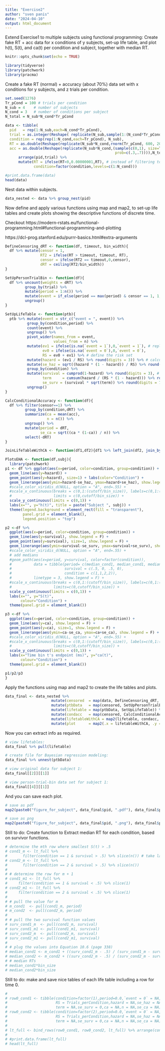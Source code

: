 ```yaml
---
title: "Exercise2"
author: "sven panis"
date: "2024-04-10"
output: html_document
---
```

Extend Exercise1 to multiple subjects using functional programming:
Create fake RT + acc data for x conditions of y subjects, set-up life table, 
and plot h(t), S(t), and ca(t) per condition and subject, together with median RT.

```r
knitr::opts_chunk$set(echo = TRUE)
```

```r
library(tidyverse)
library(patchwork)
library(pracma) 
```

Create a fake RT (normal) + accuracy (about 70%) data set with x conditions for y subjects, and z trials per condition.

```r
set.seed(1276)
Tr_pCond = 100 # trials per condition
N_sub = 4    # number of subjects
N_cond = 3   # number of conditions per subject
N_total = N_sub*N_cond*Tr_pCond

data <- tibble(
  pid   = rep(1:N_sub,each=N_cond*Tr_pCond),
  trial = as.integer(Reshape( replicate(N_sub,sample(1:(N_cond*Tr_pCond))),N_total,1)),
  condition = rep(rep(1:N_cond,each=Tr_pCond), N_sub),
  RT = as.double(Reshape(replicate(N_sub*N_cond,rnorm(Tr_pCond, 600, 200)),N_total,1)),
  acc = as.double(Reshape(replicate(N_sub*N_cond,(sample(c(0,1), size=Tr_pCond,replace=T,            
                                                  prob=c(.3,.7)))),N_total,1))) %>%
      arrange(pid,trial) %>%
      mutate(RT = ifelse(RT<0,0.00000001,RT), # instead of filtering to keep all rows
             condition=factor(condition,levels=c(1:N_cond)))

#print.data.frame(data)
head(data)
```

Nest data within subjects.

```r
data_nested <- data %>% group_nest(pid)
```

Now define and apply various functions using map and map2, to set-up life tables and create plots showing the descriptive functions of discrete time.

Checkout 
https://modern-rstats.eu/functional-programming.html#functional-programming-and-plotting

https://dcl-prog.stanford.edu/purrr-basics.html#extra-arguments


```r
DefineCensoring_dRT <- function(df, timeout, bin_width){
  df %>% mutate(censor = 1,
                RT2 = ifelse(RT > timeout, timeout, RT),
                censor = ifelse(RT2 == timeout,0,censor),
                dRT = ceiling(RT2/bin_width))
}
```

```r
SetUpPersonTrialBin <- function(df){
  df %>% uncount(weights = dRT) %>% 
         group_by(trial) %>% 
         mutate(period = 1:n()) %>% 
         mutate(event = if_else(period == max(period) & censor == 1, 1, 0)) %>% 
         ungroup()
}
```

```r
SetUpLifeTable <- function(ptb){
  ptb %>% mutate(event = str_c("event = ", event)) %>%
          group_by(condition,period) %>% 
          count(event) %>% 
          ungroup() %>% 
          pivot_wider(names_from = event,
                      values_from = n) %>% 
          mutate(ev1 = ifelse(is.na(`event = 1`),0,`event = 1`), # replace NA with 0
                 ev0 = ifelse(is.na(`event = 0`),0,`event = 0`),
                 RS = ev0 + ev1) %>% # define the risk set
          mutate(hazard = (ev1 / RS) %>% round(digits = 3)) %>% # calculate hazard estimate
          mutate(se_haz = sqrt((hazard * (1 - hazard)) / RS) %>% round(digits=3)) %>% # se hazard
          group_by(condition) %>%
          mutate(survival = cumprod(1-hazard) %>% round(digits = 3), # calculate survival estimate
                 term     = cumsum(hazard / (RS * (1 - hazard))) %>% round(digits = 6), 
                 se_surv = (survival * sqrt(term)) %>% round(digits = 7)) %>% # Greenwood's (1926) approximation
          ungroup()
}
```

```r
CalcConditionalAccuracy <- function(df){
  df %>% filter(censor==1) %>%
         group_by(condition,dRT) %>%
         summarize(ca = mean(acc),
                   n = n()) %>%
         ungroup() %>%
         mutate(period = dRT,
                se_ca = sqrt((ca * (1-ca)) / n)) %>%
         select(-dRT)
}
```

```r
JoinLifeTableWithCA <- function(df1,df2){df1 %>% left_join(df2, join_by(condition,period))}
```

```r
PlotsEHA <- function(df,subj){
  library(patchwork)
p1 <- df %>% ggplot(aes(x=period, color=condition, group=condition)) +
  geom_line(aes(y=hazard)) +
  geom_point(aes(y=hazard), size=1) + labs(color="Condition") +
  geom_linerange(aes(ymin=hazard-se_haz, ymax=hazard+se_haz), show.legend = F) +
  #scale_color_viridis_d(NULL, option = "A", end=.55) +
  #scale_x_continuous(breaks = c(0,1:(cutoff/bin_size)), labels=c(0,1:(cutoff/bin_size)*bin_size),
  #                   limits = c(0,cutoff/bin_size)) +
  scale_y_continuous(limits = c(0,1)) +
  labs(x="", y="h(t)", title = paste("Subject ", subj)) +
  theme(legend.background = element_rect(fill = "transparent"),
        panel.grid = element_blank(),
        legend.position = "top")

p2 <-df %>%
  ggplot(aes(x=period, color=condition, group=condition)) +
  geom_line(aes(y=survival), show.legend = F) +
  geom_point(aes(y=survival), size=1, show.legend = F) +
  geom_linerange(aes(ymin=survival-se_surv, ymax=survival+se_surv), show.legend = F) +
  #scale_color_viridis_d(NULL, option = "A", end=.55) +
  # add medians
  #geom_path(aes(x=period, y=survival, color=factor(condition)),
  #          data = tibble(period= c(median_cond1, median_cond1, median_cond2, median_cond2),
  #                        survival = c(.5, 0, .5, 0),
  #                        condition = c(1,1,2,2)), 
  #          linetype = 3, show.legend = F) +
  #scale_x_continuous(breaks = c(0,1:(cutoff/bin_size)), labels=c(0,1:(cutoff/bin_size)*bin_size),
  #                   limits=c(0,cutoff/bin_size)) +
  scale_y_continuous(limits = c(0,1)) +
  labs(x="", y="S(t)",
       colour="Condition") +
  theme(panel.grid = element_blank())

p3 <-df %>%
  ggplot(aes(x=period, color=condition, group=condition)) +
  geom_line(aes(y=ca), show.legend = F) +
  geom_point(aes(y=ca), size=1, show.legend = F) +
  geom_linerange(aes(ymin=ca-se_ca, ymax=ca+se_ca), show.legend = F) +
  #scale_color_viridis_d(NULL, option = "A", end=.55) +
  #scale_x_continuous(breaks = c(0,1:(cutoff/bin_size)), labels=c(0,1:(cutoff/bin_size)*bin_size),
  #                   limits=c(0,cutoff/bin_size)) +
  scale_y_continuous(limits = c(0,1)) +
  labs(x="Time bin t's endpoint (ms)", y="ca(t)",
       colour="Condition") +
  theme(panel.grid = element_blank())

p1/p2/p3
}
```

Apply the functions using map and map2 to create the life tables and plots.

```r
data_final <- data_nested %>% 
                     mutate(censored  = map(data, DefineCensoring_dRT, 800, 100)) %>%             # user input: censoring time, and bin width
                     mutate(ptbData   = map(censored, SetUpPersonTrialBin)) %>%                   # create person-trial-bin dataset
                     mutate(lifetable = map(ptbData, SetUpLifeTable)) %>%                         # create life tables without ca
                     mutate(condacc   = map(censored, CalcConditionalAccuracy)) %>%               # calculate ca
                     mutate(lifetableWithCA = map2(lifetable, condacc, JoinLifeTableWithCA)) %>%  # create life tables with ca
                     mutate(plot      = map2(.x = lifetableWithCA, .y = pid, PlotsEHA))           # create plots of info in life tables
```

Now you can extract info as required.

```r
# view lifetables:
data_final %>% pull(lifetable)

# create file for Bayesian regression modeling:
data_final %>% unnest(ptbData)

# view original data for subject 1:
data_final[[2]][[1]]

# view person-trial-bin data set for subject 1:
data_final[[4]][[1]] 
```

And you can save each plot.

```r
# save as pdf
map2(paste0("figure_for_subject", data_final$pid, ".pdf"), data_final$plot, ggsave)

# save as png
map2(paste0("figure_for_subject", data_final$pid, ".png"), data_final$plot, ggsave, width = 8, height = 5, dpi = 600)
```






Still to do: Create function to Extract median RT for each condition, based on survivor functions.

```r
# determine the mth row where smallest S(t) > .5
# cond1_m <- lt_full %>% 
#       filter(condition == 1 & survival > .5) %>% slice(n()) # take last row
# cond2_m <- lt_full %>% 
#       filter(condition == 2 & survival > .5) %>% slice(n()) 
# 
# # determine the row for m + 1
# cond1_m1 <- lt_full %>% 
#     filter(condition == 1 & survival < .5) %>% slice(1)
# cond2_m1 <- lt_full %>% 
#     filter(condition == 2 & survival < .5) %>% slice(1)
# 
# # pull the value for m
# m_cond1  <- pull(cond1_m, period)
# m_cond2  <- pull(cond2_m, period)
# 
# # pull the two survival function values
# surv_cond1_m  <- pull(cond1_m, survival)
# surv_cond1_m1 <- pull(cond1_m1, survival)
# surv_cond2_m  <- pull(cond2_m, survival)
# surv_cond2_m1 <- pull(cond2_m1, survival)
# 
# # plug the values into Equation 10.6 (page 338)
# median_cond1 <- m_cond1 + ((surv_cond1_m - .5) / (surv_cond1_m - surv_cond1_m1)) * ((m_cond1 + 1) - m_cond1) 
# median_cond2 <- m_cond2 + ((surv_cond2_m - .5) / (surv_cond2_m - surv_cond2_m1)) * ((m_cond2 + 1) - m_cond2) 
# # median RTs
# median_cond1*bin_size
# median_cond2*bin_size
```

Still to do: make and save nice tables of each life table including a row for time 0.

```r
# 
# row0_cond1 <- tibble(condition=factor(1),period=0.0,`event = 0` = NA,`event = 1` =NA, ev1 = NA,ev0 = NA,
#                      RS = Trials_perCondition,hazard = NA,se_haz = NA,survival = 1,
#                      term = NA,se_surv = 0,ca = NA,n = NA,se_ca = NA)
# row0_cond2 <- tibble(condition=factor(2),period=0.0,`event = 0` = NA,`event = 1` = NA,ev1 = NA,ev0 = NA,
#                      RS = Trials_perCondition,hazard = NA,se_haz = NA,survival = 1,
#                      term = NA,se_surv = 0,ca = NA,n = NA,se_ca = NA)
#                    
# lt_full <- bind_rows(row0_cond1, row0_cond2, lt_full) %>% arrange(condition, period)
#   
# #print.data.frame(lt_full)
# head(lt_full)
```
